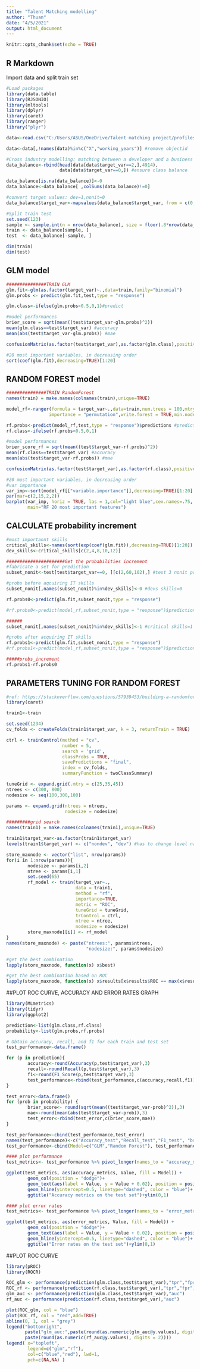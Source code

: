 ```yaml
---
title: "Talent Matching modelling"
author: "Thuan"
date: "4/5/2021"
output: html_document
---
```


```r
knitr::opts_chunk$set(echo = TRUE)
```

## R Markdown
Import data and split train set

```r
#Load packages
library(data.table)
library(RJSONIO)
library(mltools)
library(dplyr)
library(caret)
library(ranger)
library("plyr")

data<-read.csv("C:/Users/ASUS/OneDrive/Talent matching project/profiles_final.csv")

data<-data[,!names(data)%in%c("X","working_years")] #remove objectid

#Cross industry modelling: matching between a developer and a business role
data_balance<-rbind(head(data[data$target_var==2,],4914),
                    data[data$target_var==0,]) #ensure class balance

data_balance[is.na(data_balance)]<-0
data_balance<-data_balance[ ,colSums(data_balance)!=0]

#convert target values: dev=1,nonit=0
data_balance$target_var<-mapvalues(data_balance$target_var, from = c(0,2), to = c(1,0))

#Split train test
set.seed(123)
sample <- sample.int(n = nrow(data_balance), size = floor(.8*nrow(data_balance)), replace = F)
train <- data_balance[sample, ]
test  <- data_balance[-sample, ]

dim(train)
dim(test)
```

## GLM model

```r
###############TRAIN GLM
glm.fit<-glm(as.factor(target_var)~.,data=train,family="binomial")
glm.probs <- predict(glm.fit,test,type = "response")

glm.class<-ifelse(glm.probs<0.5,0,1)#predict

#model performances
brier_score = sqrt(mean((test$target_var-glm.probs)^2))
mean(glm.class==test$target_var) #accuracy
mean(abs(test$target_var-glm.probs)) #mae

confusionMatrix(as.factor(test$target_var),as.factor(glm.class),positive = "1")

#20 most important variables, in decreasing order
sort(coef(glm.fit),decreasing=TRUE)[1:20]
```

## RANDOM FOREST model
```r
###############TRAIN RandomForest
names(train) = make.names(colnames(train),unique=TRUE)

model_rf<-ranger(formula = target_var~.,data=train,num.trees = 100,mtry = sqrt(dim(train)[2]-1),
                importance = "permutation",write.forest = TRUE,min.node.size =0.1*dim(train)[1])

rf.probs<-predict(model_rf,test,type = "response")$predictions #predict
rf.class<-ifelse(rf.probs<0.5,0,1)

#model performances
brier_score_rf = sqrt(mean((test$target_var-rf.probs)^2))
mean(rf.class==test$target_var) #accuracy
mean(abs(test$target_var-rf.probs)) #mae

confusionMatrix(as.factor(test$target_var),as.factor(rf.class),positive = "1")

#20 most important variables, in decreasing order
#var importance
var_imp<-sort(model_rf[["variable.importance"]],decreasing=TRUE)[1:20]
par(mar=c(2,15,2,2))
barplot(var_imp, horiz = TRUE, las = 1,col="light blue",cex.names=.75,
        main="RF 20 most important features")
```

## CALCULATE probability increment
```r
#most importannt skills
critical_skills<-names(sort(exp(coef(glm.fit)),decreasing=TRUE)[1:20])
dev_skills<-critical_skills[c(2,4,8,10,12)]

######################Get the probabilities increment
#fabricate a set for prediction
subset_nonit<-test[test$target_var==0, ][c(2,60,102),] #test 3 nonit profiles

#probs before aqcuiring IT skills
subset_nonit[,names(subset_nonit)%in%dev_skills]<-0 #devs skills=0

rf.probs0<-predict(glm.fit,subset_nonit,type = "response")

#rf.probs0<-predict(model_rf,subset_nonit,type = "response")$predictions #RF prediction

######
subset_nonit[,names(subset_nonit)%in%dev_skills]<-1 #critical skills=1

#probs after acquiring IT skills
rf.probs1<-predict(glm.fit,subset_nonit,type = "response")
#rf.probs1<-predict(model_rf,subset_nonit,type = "response")$predictions

#####probs_increment
rf.probs1-rf.probs0
```

## PARAMETERS TUNING FOR RANDOM FOREST
```r
#ref: https://stackoverflow.com/questions/57939453/building-a-randomforest-with-caret
library(caret) 

train1<-train

set.seed(1234)
cv_folds <- createFolds(train1$target_var, k = 3, returnTrain = TRUE)

ctrl <- trainControl(method = "cv",
                     number = 5,
                     search = 'grid',
                     classProbs = TRUE,
                     savePredictions = "final",
                     index = cv_folds,
                     summaryFunction = twoClassSummary)

tuneGrid <- expand.grid(.mtry = c(25,35,45))
ntrees <- c(300, 800)    
nodesize <- seq(100,300,100)

params <- expand.grid(ntrees = ntrees,
                      nodesize = nodesize)

#########grid search
names(train1) = make.names(colnames(train1),unique=TRUE)

train1$target_var<-as.factor(train1$target_var)
levels(train1$target_var) <- c("nondev", "dev") #has to change level names coz caret can't take 0 1

store_maxnode <- vector("list", nrow(params))
for(i in 1:nrow(params)){
        nodesize <- params[i,2]
        ntree <- params[i,1]
        set.seed(65)
        rf_model <- train(target_var~.,
                          data = train1,
                          method = "rf",
                          importance=TRUE,
                          metric = "ROC",
                          tuneGrid = tuneGrid,
                          trControl = ctrl,
                          ntree = ntree,
                          nodesize = nodesize)
        store_maxnode[[i]] <- rf_model
}
names(store_maxnode) <- paste("ntrees:", params$ntrees,
                              "nodesize:", params$nodesize)

#get the best combination
lapply(store_maxnode, function(x) x$best)

#get the best combination based on ROC
lapply(store_maxnode, function(x) x$results[x$results$ROC == max(x$results$ROC),])
```

##PLOT ROC CURVE, ACCURACY AND ERROR RATES GRAPH
```r
library(MLmetrics)
library(tidyr)
library(ggplot2)

prediction<-list(glm.class,rf.class)
probability<-list(glm.probs,rf.probs)

# Obtain accuracy, recall, and f1 for each train and test set
test_performance<-data.frame()

for (p in prediction){
        accuracy<-round(Accuracy(p,test$target_var),3)
        recall<-round(Recall(p,test$target_var),3)
        f1<-round(F1_Score(p,test$target_var),3)
        test_performance<-rbind(test_performance,c(accuracy,recall,f1))
}

test_error<-data.frame()
for (prob in probability) {
        brier_score<- round(sqrt(mean((test$target_var-prob)^2)),3)
        mae<-round(mean(abs(test$target_var-prob)),3)
        test_error<-rbind(test_error,c(brier_score,mae))
}

test_performance<-cbind(test_performance,test_error)
names(test_performance)<-c("Accuracy_test","Recall_test","F1_test", "brier_score","mae")
test_performance<-cbind(Model=c("GLM","Random Forest"), test_performance)

#### plot performance
test_metrics<- test_performance %>% pivot_longer(names_to = "accuracy_metrics", values_to = "Value", Accuracy_test:F1_test)

ggplot(test_metrics, aes(accuracy_metrics, Value, fill = Model)) + 
        geom_col(position = "dodge")+
        geom_text(aes(label = Value, y = Value + 0.02), position = position_dodge(0.9), vjust = 0)+
        geom_hline(yintercept=0.5, linetype="dashed", color = "blue")+
        ggtitle("Accuracy metrics on the test set")+ylim(0,1)

#### plot error rates
test_metrics<- test_performance %>% pivot_longer(names_to = "error_metrics", values_to = "Value", brier_score:mae)

ggplot(test_metrics, aes(error_metrics, Value, fill = Model)) + 
        geom_col(position = "dodge")+
        geom_text(aes(label = Value, y = Value + 0.02), position = position_dodge(0.9), vjust = 0)+
        geom_hline(yintercept=0.5, linetype="dashed", color = "blue")+
        ggtitle("Error rates on the test set")+ylim(0,1)
```

##PLOT ROC CURVE
```r
library(pROC)
library(ROCR)

ROC_glm <- performance(prediction(glm.class,test$target_var),"tpr","fpr")
ROC_rf <- performance(prediction(rf.class,test$target_var),"tpr","fpr")
glm_auc <- performance(prediction(glm.class,test$target_var),"auc")
rf_auc <- performance(prediction(rf.class,test$target_var),"auc")

plot(ROC_glm, col = "blue")
plot(ROC_rf, col = "red",add=TRUE)
abline(0, 1, col = "grey")
legend("bottomright", 
       paste("glm_auc:",paste(round(as.numeric(glm_auc@y.values), digits = 2)),";rf_auc:", 
       paste(round(as.numeric(rf_auc@y.values), digits = 2))))
legend( x="topleft", 
        legend=c("glm","rf"),
        col=c("blue","red"), lwd=1, 
        pch=c(NA,NA) )
```